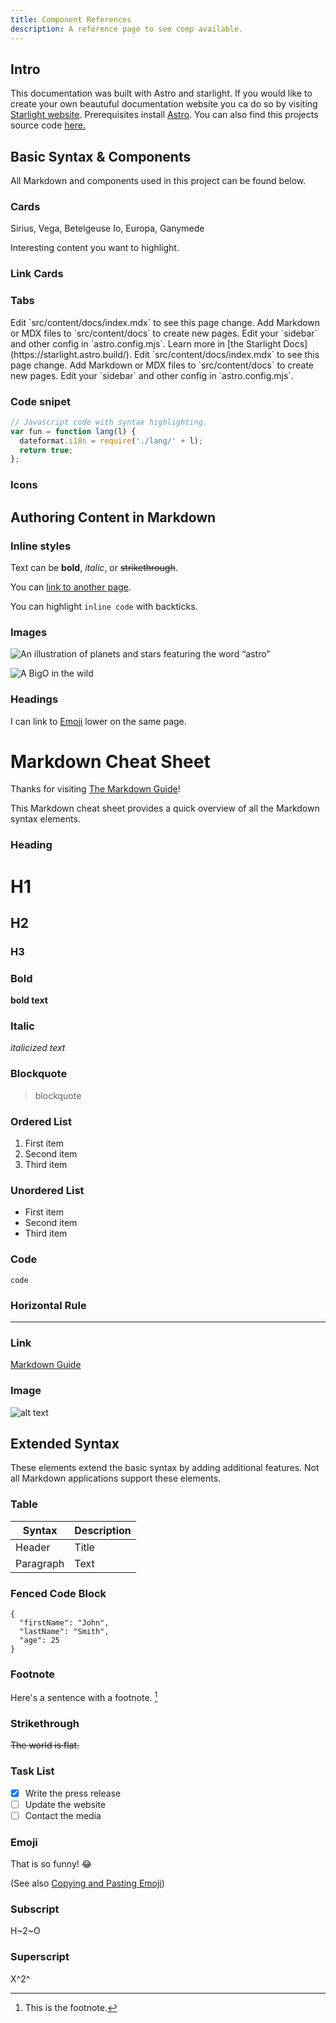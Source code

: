 ```yaml
---
title: Component References
description: A reference page to see comp available.
---
```



## Intro

This documentation was built with Astro and starlight. If you would like to create your own beautuful documentation website you ca do so by visiting [Starlight website](https://starlight.astro.build/getting-started/). Prerequisites install [Astro](https://astro.build/). You can also find this projects source code [here.](https://github.com/smithdavedesign/algorithms-docs/edit/main/src/content/docs/reference/example.mdx)

## Basic Syntax & Components

All Markdown and components used in this project can be found below.

### Cards
<CardGrid>
	<Card title="Stars" icon="star">
		Sirius, Vega, Betelgeuse
	</Card>
	<Card title="Moons" icon="moon">
		Io, Europa, Ganymede
	</Card>
</CardGrid>

<Card title="Check this out">Interesting content you want to highlight.</Card>

### Link Cards
<LinkCard
	title="Customizing Starlight"
	description="Learn how to make your Starlight site your own with custom styles, fonts, and more."
	href="/guides/customization/"
/>

<CardGrid>
	<LinkCard title="Authoring Markdown" href="/guides/authoring-content/" />
	<LinkCard title="Components" href="/guides/components/" />
</CardGrid>

### Tabs
<Tabs>
	<TabItem label="Learning">
	<CardGrid stagger>
	<Card title="Sorting Algorithms" icon="pencil">
		Edit `src/content/docs/index.mdx` to see this page change.
	</Card>
	<Card title="Add new content" icon="add-document">
		Add Markdown or MDX files to `src/content/docs` to create new pages.
	</Card>
	<Card title="Searching Algorithms" icon="setting">
		Edit your `sidebar` and other config in `astro.config.mjs`.
	</Card>
	<Card title="Traversing Algorithms" icon="open-book">
		Learn more in [the Starlight Docs](https://starlight.astro.build/).
	</Card>
</CardGrid>
	</TabItem>
	<TabItem label="About Me"><CardGrid stagger>
	<Card title="Portfolio" icon="pencil">
		Edit `src/content/docs/index.mdx` to see this page change.
	</Card>
	<Card title="LinkedIn" icon="add-document">
		Add Markdown or MDX files to `src/content/docs` to create new pages.
	</Card>
	<Card title="Connect" icon="setting">
		Edit your `sidebar` and other config in `astro.config.mjs`.
	</Card>

</CardGrid></TabItem>
</Tabs>

### Code snipet
```js
// Javascript code with syntax highlighting.
var fun = function lang(l) {
  dateformat.i18n = require('./lang/' + l);
  return true;
};
```
### Icons 

<Icon name="star" color="goldenrod" size="2rem" />

## Authoring Content in Markdown

### Inline styles

Text can be **bold**, _italic_, or ~~strikethrough~~.

You can [link to another page](/big-o/bigo).

You can highlight `inline code` with backticks.

### Images

![An illustration of planets and stars featuring the word “astro”](https://raw.githubusercontent.com/withastro/docs/main/public/default-og-image.png)

![A BigO in the wild](../../../../public/bigO.png)

### Headings

I can link to [Emoji](#Emoji) lower on the same page.

# Markdown Cheat Sheet

Thanks for visiting [The Markdown Guide](https://www.markdownguide.org)!

This Markdown cheat sheet provides a quick overview of all the Markdown syntax elements. 

### Heading

# H1
## H2
### H3

### Bold

**bold text**

### Italic

*italicized text*

### Blockquote

> blockquote

### Ordered List

1. First item
2. Second item
3. Third item

### Unordered List

- First item
- Second item
- Third item

### Code

`code`

### Horizontal Rule

---

### Link

[Markdown Guide](https://www.markdownguide.org)

### Image

![alt text](https://www.markdownguide.org/assets/images/tux.png)

## Extended Syntax

These elements extend the basic syntax by adding additional features. Not all Markdown applications support these elements.

### Table

| Syntax | Description |
| ----------- | ----------- |
| Header | Title |
| Paragraph | Text |

### Fenced Code Block

```
{
  "firstName": "John",
  "lastName": "Smith",
  "age": 25
}
```

### Footnote

Here's a sentence with a footnote. [^1]

[^1]: This is the footnote.

### Strikethrough

~~The world is flat.~~

### Task List

- [x] Write the press release
- [ ] Update the website
- [ ] Contact the media

### Emoji

That is so funny! 😂

(See also [Copying and Pasting Emoji](https://www.markdownguide.org/extended-syntax/#copying-and-pasting-emoji))


### Subscript

H~2~O

### Superscript

X^2^

